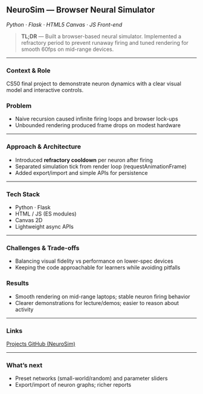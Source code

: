 ## NeuroSim — Browser Neural Simulator

<p className="text-[var(--muted)]">
  <em>Python · Flask · HTML5 Canvas · JS Front-end</em>
</p>

> **TL;DR** — Built a browser-based neural simulator. Implemented a refractory period to prevent runaway firing and tuned rendering for smooth 60fps on mid-range devices.

---

### Context & Role
CS50 final project to demonstrate neuron dynamics with a clear visual model and interactive controls.

### Problem
- Naive recursion caused infinite firing loops and browser lock-ups  
- Unbounded rendering produced frame drops on modest hardware

---

### Approach & Architecture
- Introduced <strong>refractory cooldown</strong> per neuron after firing  
- Separated simulation tick from render loop (requestAnimationFrame)  
- Added export/import and simple APIs for persistence

---

### Tech Stack
<ul className="mt-2 flex flex-wrap gap-2">
  <li className="hairline px-3 py-1 rounded-md text-sm inline-flex items-center gap-2">
    <span className="icon-[tabler--brand-python] size-4"></span> Python · Flask
  </li>
  <li className="hairline px-3 py-1 rounded-md text-sm inline-flex items-center gap-2">
    <span className="icon-[tabler--layout] size-4"></span> HTML / JS (ES modules)
  </li>
  <li className="hairline px-3 py-1 rounded-md text-sm inline-flex items-center gap-2">
    <span className="icon-[tabler--atom-2] size-4"></span> Canvas 2D
  </li>
  <li className="hairline px-3 py-1 rounded-md text-sm inline-flex items-center gap-2">
    <span className="icon-[tabler--arrows-shuffle] size-4"></span> Lightweight async APIs
  </li>
</ul>

---

### Challenges & Trade-offs
- Balancing visual fidelity vs performance on lower-spec devices  
- Keeping the code approachable for learners while avoiding pitfalls

### Results
- Smooth rendering on mid-range laptops; stable neuron firing behavior  
- Clearer demonstrations for lecture/demos; easier to reason about activity

---

### Links
<div className="grid gap-3 sm:grid-cols-2">
  <a href="/projects" className="card flex items-center justify-between px-4 py-3 rounded-[var(--radius)] hover:shadow-md transition-shadow">
    <span className="inline-flex items-center gap-2">
      <span className="icon-[tabler--folder] size-5 text-[var(--muted)]"></span>
      <span className="font-medium">Projects</span>
    </span>
    <span className="icon-[tabler--chevron-right] size-5 text-[var(--muted)]"></span>
  </a>

  <a href="https://github.com/gimesha-adikari/neurosim" target="_blank" rel="noopener noreferrer" className="card flex items-center justify-between px-4 py-3 rounded-[var(--radius)] hover:shadow-md transition-shadow">
    <span className="inline-flex items-center gap-2">
      <span className="icon-[tabler--brand-github] size-5 text-[var(--muted)]"></span>
      <span className="font-medium">GitHub (NeuroSim)</span>
    </span>
    <span className="icon-[tabler--arrow-up-right] size-5 text-[var(--muted)]"></span>
  </a>
</div>

---

### What’s next
- Preset networks (small-world/random) and parameter sliders  
- Export/import of neuron graphs; richer reports
